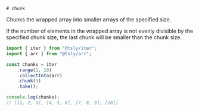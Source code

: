     # chunk

Chunks the wrapped array into smaller arrays of the specified size.

If the number of elements in the wrapped array is not evenly divisible by the specified chunk size,
the last chunk will be smaller than the chunk size.

```ts copy codesandbox=tsly
import { iter } from "@tsly/iter";
import { arr } from "@tsly/arr";

const chunks = iter
    .range(1, 10)
    .collectInto(arr)
    .chunk(3)
    .take();

console.log(chunks); 
// [[1, 2, 3], [4, 5, 6], [7, 8, 9], [10]]
```